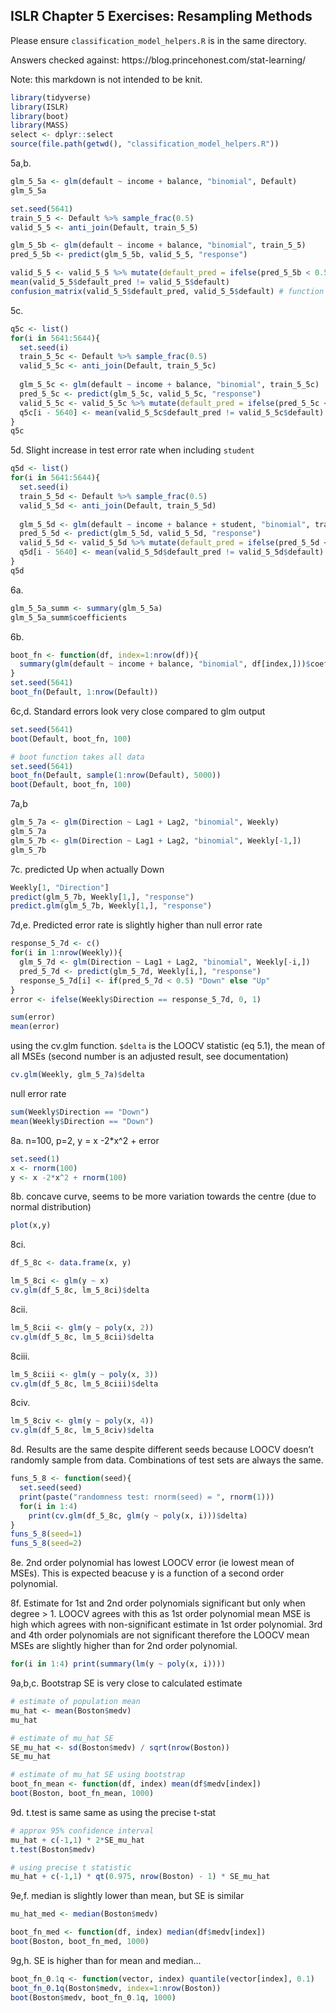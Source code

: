 ## ISLR Chapter 5 Exercises: Resampling Methods

Please ensure `classification_model_helpers.R` is in the same directory.

Answers checked against: https://blog.princehonest.com/stat-learning/

Note: this markdown is not intended to be knit.
```r
library(tidyverse)
library(ISLR)
library(boot)
library(MASS)
select <- dplyr::select
source(file.path(getwd(), "classification_model_helpers.R"))
```

5a,b.
```r
glm_5_5a <- glm(default ~ income + balance, "binomial", Default)
glm_5_5a

set.seed(5641)
train_5_5 <- Default %>% sample_frac(0.5)
valid_5_5 <- anti_join(Default, train_5_5)

glm_5_5b <- glm(default ~ income + balance, "binomial", train_5_5)
pred_5_5b <- predict(glm_5_5b, valid_5_5, "response")

valid_5_5 <- valid_5_5 %>% mutate(default_pred = ifelse(pred_5_5b < 0.5, "No", "Yes"))
mean(valid_5_5$default_pred != valid_5_5$default)
confusion_matrix(valid_5_5$default_pred, valid_5_5$default) # function from `helpers.R`
```

5c. 
```r
q5c <- list()
for(i in 5641:5644){
  set.seed(i)
  train_5_5c <- Default %>% sample_frac(0.5)
  valid_5_5c <- anti_join(Default, train_5_5c)
  
  glm_5_5c <- glm(default ~ income + balance, "binomial", train_5_5c)
  pred_5_5c <- predict(glm_5_5c, valid_5_5c, "response")
  valid_5_5c <- valid_5_5c %>% mutate(default_pred = ifelse(pred_5_5c < 0.5, "No", "Yes"))
  q5c[i - 5640] <- mean(valid_5_5c$default_pred != valid_5_5c$default)
}
q5c
```

5d. Slight increase in test error rate when including `student`
```r
q5d <- list()
for(i in 5641:5644){
  set.seed(i)
  train_5_5d <- Default %>% sample_frac(0.5)
  valid_5_5d <- anti_join(Default, train_5_5d)
  
  glm_5_5d <- glm(default ~ income + balance + student, "binomial", train_5_5d)
  pred_5_5d <- predict(glm_5_5d, valid_5_5d, "response")
  valid_5_5d <- valid_5_5d %>% mutate(default_pred = ifelse(pred_5_5d < 0.5, "No", "Yes"))
  q5d[i - 5640] <- mean(valid_5_5d$default_pred != valid_5_5d$default)
}
q5d
```

6a.
```r
glm_5_5a_summ <- summary(glm_5_5a)
glm_5_5a_summ$coefficients
```

6b.
```r
boot_fn <- function(df, index=1:nrow(df)){
  summary(glm(default ~ income + balance, "binomial", df[index,]))$coefficients[,"Estimate"]
}
set.seed(5641)
boot_fn(Default, 1:nrow(Default))
```

6c,d. Standard errors look very close compared to glm output
```r
set.seed(5641)
boot(Default, boot_fn, 100)
```

```r
# boot function takes all data
set.seed(5641)
boot_fn(Default, sample(1:nrow(Default), 5000))
boot(Default, boot_fn, 100)
```

7a,b
```r
glm_5_7a <- glm(Direction ~ Lag1 + Lag2, "binomial", Weekly)
glm_5_7a
glm_5_7b <- glm(Direction ~ Lag1 + Lag2, "binomial", Weekly[-1,])
glm_5_7b
```

7c. predicted Up when actually Down
```r
Weekly[1, "Direction"]
predict(glm_5_7b, Weekly[1,], "response")
predict.glm(glm_5_7b, Weekly[1,], "response")
```

7d,e. Predicted error rate is slightly higher than null error rate
```r
response_5_7d <- c()
for(i in 1:nrow(Weekly)){
  glm_5_7d <- glm(Direction ~ Lag1 + Lag2, "binomial", Weekly[-i,])
  pred_5_7d <- predict(glm_5_7d, Weekly[i,], "response")
  response_5_7d[i] <- if(pred_5_7d < 0.5) "Down" else "Up"
}
error <- ifelse(Weekly$Direction == response_5_7d, 0, 1)

sum(error)
mean(error)
```

using the cv.glm function. `$delta` is the LOOCV statistic (eq 5.1), the mean of all MSEs (second number is an adjusted result, see documentation)
```r
cv.glm(Weekly, glm_5_7a)$delta
```

null error rate
```r
sum(Weekly$Direction == "Down")
mean(Weekly$Direction == "Down")
```

8a. n=100, p=2, y = x -2*x^2 + error
```r
set.seed(1)
x <- rnorm(100)
y <- x -2*x^2 + rnorm(100)
```

8b. concave curve, seems to be more variation towards the centre (due to normal distribution)
```r
plot(x,y)
```

8ci.
```r
df_5_8c <- data.frame(x, y)

lm_5_8ci <- glm(y ~ x)
cv.glm(df_5_8c, lm_5_8ci)$delta
```

8cii.
```r
lm_5_8cii <- glm(y ~ poly(x, 2))
cv.glm(df_5_8c, lm_5_8cii)$delta
```

8ciii.
```r
lm_5_8ciii <- glm(y ~ poly(x, 3))
cv.glm(df_5_8c, lm_5_8ciii)$delta
```

8civ.
```r
lm_5_8civ <- glm(y ~ poly(x, 4))
cv.glm(df_5_8c, lm_5_8civ)$delta
```

8d. Results are the same despite different seeds because LOOCV doesn't randomly sample from data. Combinations of test sets are always the same.
```r
funs_5_8 <- function(seed){
  set.seed(seed)
  print(paste("randomness test: rnorm(seed) = ", rnorm(1)))
  for(i in 1:4)
    print(cv.glm(df_5_8c, glm(y ~ poly(x, i)))$delta)
}
funs_5_8(seed=1)
funs_5_8(seed=2)
```

8e. 2nd order polynomial has lowest LOOCV error (ie lowest mean of MSEs). This is expected beacuse y is a function of a second order polynomial.

8f. Estimate for 1st and 2nd order polynomials significant but only when degree > 1. LOOCV agrees with this as 1st order polynomial mean MSE is high which agrees with non-significant estimate in 1st order polynomial. 3rd and 4th order polynomials are not significant therefore the LOOCV mean MSEs are slightly higher than for 2nd order polynomial.
```r
for(i in 1:4) print(summary(lm(y ~ poly(x, i))))
```

9a,b,c. Bootstrap SE is very close to calculated estimate
```r
# estimate of population mean
mu_hat <- mean(Boston$medv)
mu_hat

# estimate of mu_hat SE
SE_mu_hat <- sd(Boston$medv) / sqrt(nrow(Boston))
SE_mu_hat

# estimate of mu_hat SE using bootstrap
boot_fn_mean <- function(df, index) mean(df$medv[index])
boot(Boston, boot_fn_mean, 1000)
```

9d. t.test is same same as using the precise t-stat
```r
# approx 95% confidence interval
mu_hat + c(-1,1) * 2*SE_mu_hat
t.test(Boston$medv)

# using precise t statistic
mu_hat + c(-1,1) * qt(0.975, nrow(Boston) - 1) * SE_mu_hat
```

9e,f. median is slightly lower than mean, but SE is similar
```r
mu_hat_med <- median(Boston$medv)

boot_fn_med <- function(df, index) median(df$medv[index])
boot(Boston, boot_fn_med, 1000)
```

9g,h. SE is higher than for mean and median...
```r
boot_fn_0.1q <- function(vector, index) quantile(vector[index], 0.1)
boot_fn_0.1q(Boston$medv, index=1:nrow(Boston))
boot(Boston$medv, boot_fn_0.1q, 1000)
```

